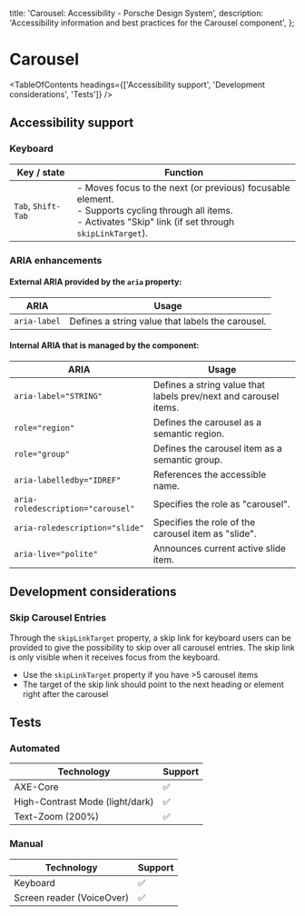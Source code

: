 
  title: 'Carousel: Accessibility - Porsche Design System',
  description: 'Accessibility information and best practices for the Carousel component',
};

# Carousel <ComponentStatus tagName="p-carousel"></ComponentStatus>

<TableOfContents headings={['Accessibility support', 'Development considerations', 'Tests']} />

## Accessibility support

### Keyboard

| Key / state        | Function                                                                                                                                                              |
| ------------------ | --------------------------------------------------------------------------------------------------------------------------------------------------------------------- |
| `Tab`, `Shift-Tab` | - Moves focus to the next (or previous) focusable element. <br/>- Supports cycling through all items. <br/>- Activates "Skip" link (if set through `skipLinkTarget`). |

### ARIA enhancements

#### External **ARIA** provided by the `aria` property:

| ARIA         | Usage                                            |
| ------------ | ------------------------------------------------ |
| `aria-label` | Defines a string value that labels the carousel. |

#### Internal **ARIA** that is managed by the component:

| ARIA                              | Usage                                                            |
| --------------------------------- | ---------------------------------------------------------------- |
| `aria-label="STRING"`             | Defines a string value that labels prev/next and carousel items. |
| `role="region"`                   | Defines the carousel as a semantic region.                       |
| `role="group"`                    | Defines the carousel item as a semantic group.                   |
| `aria-labelledby="IDREF"`         | References the accessible name.                                  |
| `aria-roledescription="carousel"` | Specifies the role as "carousel".                                |
| `aria-roledescription="slide"`    | Specifies the role of the carousel item as "slide".              |
| `aria-live="polite"`              | Announces current active slide item.                             |

## Development considerations

### Skip Carousel Entries

Through the `skipLinkTarget` property, a skip link for keyboard users can be provided to give the possibility to skip
over all carousel entries. The skip link is only visible when it receives focus from the keyboard.

- Use the `skipLinkTarget` property if you have >5 carousel items
- The target of the skip link should point to the next heading or element right after the carousel

## Tests

### Automated

| Technology                      | Support |
| ------------------------------- | ------- |
| AXE-Core                        | ✅      |
| High-Contrast Mode (light/dark) | ✅      |
| Text-Zoom (200%)                | ✅      |

### Manual

| Technology                | Support |
| ------------------------- | ------- |
| Keyboard                  | ✅      |
| Screen reader (VoiceOver) | ✅      |
